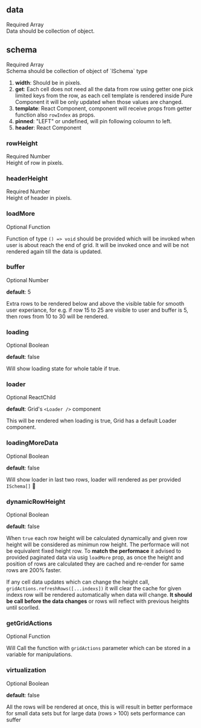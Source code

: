 
## data

<TagGroup>
  <Tag color="red">Required</Tag>
  <Tag color="blue">Array</Tag>
</TagGroup>
<br />
Data should be collection of object.
<Divider />

## schema

<TagGroup>
  <Tag color="red">Required</Tag>
  <Tag color="blue">Array</Tag>
</TagGroup>
<br />
Schema should be collection of object of `ISchema` type
<br />

1. **width**: Should be in pixels.
2. **get**: Each cell does not need all the data from row using getter one pick limited keys from the row, as each cell template is rendered inside Pure Component it will be only updated when those values are changed.
3. **template**: React Component, component will receive props from getter function also `rowIndex` as props.
4. **pinned**: "LEFT" or undefined, will pin following coloumn to left.
5. **header**: React Component

<Divider />

### rowHeight

<TagGroup>
  <Tag color="red">Required</Tag>
  <Tag color="blue">Number</Tag>
</TagGroup>
<br />
Height of row in pixels.
<Divider />

### headerHeight

<TagGroup>
  <Tag color="red">Required</Tag>
  <Tag color="blue">Number</Tag>
</TagGroup>
<br />
Height of header in pixels.
<Divider />

### loadMore

<TagGroup>
  <Tag color="red">Optional</Tag>
  <Tag color="blue">Function</Tag>
</TagGroup>
<br />

Function of type `() => void` should be provided which will be invoked when user is about reach the end of grid. It will be invoked once and will be not rendered again till the data is updated.

<Divider />

### buffer

<TagGroup>
  <Tag color="red">Optional</Tag>
  <Tag color="blue">Number</Tag>
</TagGroup>
<br />

**default**: 5

Extra rows to be rendered below and above the visible table for smooth user experiance, for e.g. if row 15 to 25 are visible to user and buffer is 5, then rows from 10 to 30 will be rendered.

<Divider />

### loading

<TagGroup>
  <Tag color="red">Optional</Tag>
  <Tag color="blue">Boolean</Tag>
</TagGroup>
<br />

**default**: false

Will show loading state for whole table if true.

<Divider />

### loader

<TagGroup>
  <Tag color="red">Optional</Tag>
  <Tag color="blue">ReactChild</Tag>
</TagGroup>
<br />

**default**: Grid's `<Loader />` component

This will be rendered when loading is true, Grid has a default Loader component.

<Divider />

### loadingMoreData

<TagGroup>
  <Tag color="red">Optional</Tag>
  <Tag color="blue">Boolean</Tag>
</TagGroup>
<br />

**default**: false

Will show loader in last two rows, loader will rendered as per provided `ISchema[]` 🙌

<Divider />

### dynamicRowHeight

<TagGroup>
  <Tag color="red">Optional</Tag>
  <Tag color="blue">Boolean</Tag>
</TagGroup>
<br />

**default**: false

When `true` each row height will be calculated dynamically and given row height will be considered as minimun row height.
The performace will not be equivalent fixed height row. To **match the performace** it advised to provided paginated data via usig `loadMore` prop, as once the height and position of rows are calculated they are cached and re-render for same rows are 200% faster.

If any cell data updates which can change the height call, `gridActions.refreshRows([...indexs])` it will clear the cache for given indexs row will be rendered automatically when data will change.
**It should be call before the data changes** or rows will reflect with previous heights until scorlled.

<Divider />

### getGridActions

<TagGroup>
  <Tag color="red">Optional</Tag>
  <Tag color="blue">Function</Tag>
</TagGroup>
<br />

Will Call the function with `gridActions` parameter which can be stored in a variable for manipulations.

<Divider />

### virtualization

<TagGroup>
  <Tag color="red">Optional</Tag>
  <Tag color="blue">Boolean</Tag>
</TagGroup>
<br />

**default**: false

All the rows will be rendered at once, this is will result in better performace for small data sets but for large data (rows > 100) sets performance can suffer
